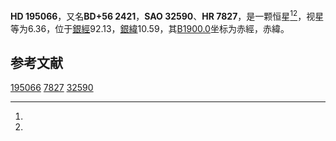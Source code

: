 {{Starbox begin
| name = HD 195066
}}
{{Starbox observe
| epoch = [[J2000.0|J2000.0]]
| constell = {{星座名待查}}<ref name=SIMBAD>{{cite web
 | url=http://simbad.u-strasbg.fr/simbad/sim-id?Ident=HR+7827
 | title=Pulsating variable Star
 | publisher=Centre de Données astronomiques de Strasbourg
 | work=SIMBAD
 | accessdate=2012-07-13
 | archive-date=2021-10-24
 | archive-url=https://web.archive.org/web/20211024200010/http://simbad.u-strasbg.fr/simbad/sim-id?Ident=HR+7827
 }}</ref><ref name=DATA>{{cite web
 | url=http://vizier.u-strasbg.fr/viz-bin/VizieR-5?-out.add=.&-source=5050&-corr=PK=HR&-out.max=9999&HR=7827
 | title=VizieR Detailed Page
 | accessdate=2012-07-13
 | archive-date=2016-03-05
 | archive-url=https://web.archive.org/web/20160305063954/http://vizier.u-strasbg.fr/viz-bin/VizieR-5?-out.add=.&-source=5050&-corr=PK=HR&-out.max=9999&HR=7827
 | dead-url=no
 }}</ref>
| 星官 = 
| ra = {{RA|20|26|23.5}}<ref name=SIMBAD /><ref name=DATA />
| dec = {{DEC|+56|38|20}}<ref name=SIMBAD /><ref name=DATA />
| appmag_v = 6.36<ref name=SIMBAD /><ref name=DATA />
}}
{{Starbox character
| class = B9V<ref name=SIMBAD /><ref name=DATA />
| b-v = 0<ref name=SIMBAD /><ref name=DATA />
| u-b = 0<ref name=SIMBAD /><ref name=DATA />
| r-i = <ref name=SIMBAD /><ref name=DATA />
| variable = 
}}
{{Starbox astrometry
| radial_v = 0
| prop_mo_ra = -21
| parallax = 
| p_error = 
}}
{{Starbox catalog
| names =BD+56 2421，[[SAO星表|SAO]] 32590，[[HD星表|HD]] 195066，[[HR星表|HR]] 7827}}
{{Starbox reference |Simbad=HR+7827}}
{{Starbox end}}

'''HD 195066'''，又名'''BD+56 2421'''，'''SAO 32590'''、'''HR 7827'''，是一颗恒星<ref name=SIMBAD /><ref name=DATA />，视星等为6.36，位于[[銀道座標系|銀經]]92.13，[[銀道座標系|銀緯]]10.59，其[[B1900.0|B1900.0]]坐标为赤經{{RA|20|23|58.5}}，赤緯{{DEC|+56|10.59|32}}。

== 参考文献 ==
{{reflist}}

{{star-stub}}

[[Category:HD和HDE天體|195066]]
[[Category:HR天體|7827]]
[[Category:SAO天體|32590]]